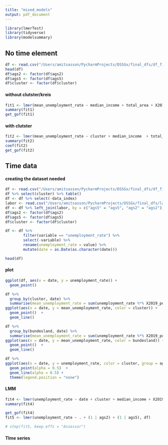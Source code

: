 ```yaml
---
title: "mixed_models"
output: pdf_document
---
```


```r
library(lmerTest) 
library(tidyverse)
library(modelsummary)
```

## No time element 
```r
df <- read.csv("/Users/amitsasson/PycharmProjects/DSSGx/final_dfs/df_final_with_clusters.csv")
head(df)
df$ags2 <- factor(df$ags2)
df$ags5 <- factor(df$ags5)
df$cluster <- factor(df$cluster)
```

#### without clutster/kreis
```r
fit1 <- lmer(mean_unemployment_rate ~ median_income + total_area + X2019_population + (1 | ags2), df)
summary(fit1)
get_gof(fit1)
```

#### with clutster
```r
fit2 <- lmer(mean_unemployment_rate ~ cluster + median_income  + total_area + X2019_population + (1 | ags2), df)
summary(fit2)
coef(fit2)
get_gof(fit2)
```


## Time data 

#### creating the dataset needed 
```r
df <- read.csv("/Users/amitsasson/PycharmProjects/DSSGx/final_dfs/df_final_without_labor_with_clusters.csv")
df %>% select(cluster) %>% table()
df <- df %>% select(-data_index)
labor <- read.csv("/Users/amitsasson/PycharmProjects/DSSGx/final_dfs/labor_market_by_date.csv")
df <- df %>% left_join(labor, by = c("ags5" = "ags5", "ags2" = "ags2"))
df$ags2 <- factor(df$ags2)
df$ags5 <- factor(df$ags5)
df$cluster <- factor(df$cluster)

df <- df %>% 
        filter(variable == "unemployment_rate") %>% 
        select(-variable) %>% 
        rename(unemployment_rate = value) %>% 
        mutate(date = as.Date(as.character(date)))

head(df)
```

#### plot 
```r
ggplot(df, aes(x = date, y = unemployment_rate)) + 
  geom_point() 

df %>% 
  group_by(cluster, date) %>% 
  summarise(mean_unemployment_rate = sum(unemployment_rate %*% X2019_population)/sum(X2019_population)) %>% 
ggplot(aes(x = date, y = mean_unemployment_rate, color = cluster)) + 
  geom_point()  + 
  geom_line() 

df %>% 
  group_by(bundesland, date) %>% 
  summarise(mean_unemployment_rate = sum(unemployment_rate %*% X2019_population)/sum(X2019_population)) %>% 
ggplot(aes(x = date, y = mean_unemployment_rate, color = bundesland)) + 
  geom_point()  + 
  geom_line() 

df %>% 
ggplot(aes(x = date, y = unemployment_rate, color = cluster, group = ags5)) + 
  geom_point(alpha = 0.5)  + 
  geom_line(alpha = 0.5) +
  theme(legend.position = "none")
```

#### LMM 
```r
fit4 <- lmer(unemployment_rate ~ date + cluster + median_income + X2019_population + (1 | ags2) + (1 | ags5), df)
summary(fit4)

get_gof(fit4)
fit5 <- lmer(unemployment_rate ~ . + (1 | ags2) + (1 | ags5), df)

# step(fit5, keep.effs = "Assessor")
```

#### TIme series 
```r
```



